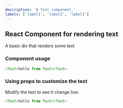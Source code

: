 ```yaml
---
description: 'A Text component.'
labels: ['label1', 'label2', 'label3']
---
```



## React Component for rendering text

A basic div that renders some text

### Component usage

```js
<Text>hello from Text</Text>
```

### Using props to customize the text

Modify the text to see it change live:

```js live
<Text>hello from Text</Text>
```
